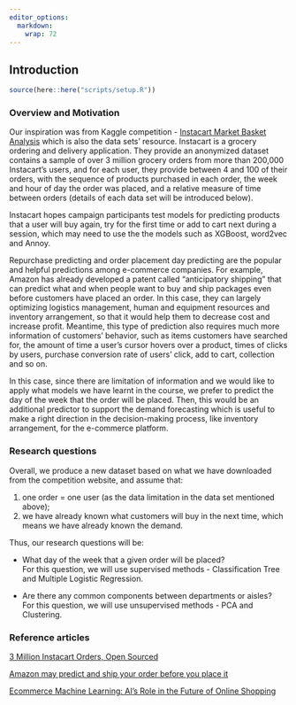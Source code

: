 ```yaml
---
editor_options: 
  markdown: 
    wrap: 72
---
```


## **Introduction**

```r
source(here::here("scripts/setup.R"))
```

### **Overview and Motivation**

Our inspiration was from Kaggle competition - [Instacart Market Basket
Analysis](https://www.kaggle.com/competitions/instacart-market-basket-analysis/overview)
which is also the data sets' resource. Instacart is a grocery ordering
and delivery application. They provide an anonymized dataset contains a
sample of over 3 million grocery orders from more than 200,000
Instacart's users, and for each user, they provide between 4 and 100 of
their orders, with the sequence of products purchased in each order, the
week and hour of day the order was placed, and a relative measure of
time between orders (details of each data set will be introduced below).

Instacart hopes campaign participants test models for predicting
products that a user will buy again, try for the first time or add to
cart next during a session, which may need to use the the models such as
XGBoost, word2vec and Annoy.

Repurchase predicting and order placement day predicting are the popular
and helpful predictions among e-commerce companies. For example, Amazon
has already developed a patent called "anticipatory shipping" that can
predict what and when people want to buy and ship packages even before
customers have placed an order. In this case, they can largely
optimizing logistics management, human and equipment resources and
inventory arrangement, so that it would help them to decrease cost and
increase profit. Meantime, this type of prediction also requires much
more information of customers' behavior, such as items customers have
searched for, the amount of time a user's cursor hovers over a product,
times of clicks by users, purchase conversion rate of users' click, add
to cart, collection and so on.

In this case, since there are limitation of information and we would
like to apply what models we have learnt in the course, we prefer to
predict the day of the week that the order will be placed. Then, this
would be an additional predictor to support the demand forecasting which
is useful to make a right direction in the decision-making process, like
inventory arrangement, for the e-commerce platform.

### **Research questions**

Overall, we produce a new dataset based on what we have downloaded from
the competition website, and assume that:

1.  one order = one user (as the data limitation in the data set
    mentioned above);\
2.  we have already known what customers will buy in the next time,
    which means we have already known the demand.

Thus, our research questions will be:

-   What day of the week that a given order will be placed?\
    For this question, we will use supervised methods - Classification
    Tree and Multiple Logistic Regression.

-   Are there any common components between departments or aisles?\
    For this question, we will use unsupervised methods - PCA and
    Clustering.

### **Reference articles**

[3 Million Instacart Orders, Open
Sourced](https://tech.instacart.com/3-million-instacart-orders-open-sourced-d40d29ead6f2)

[Amazon may predict and ship your order before you place
it](https://economictimes.indiatimes.com/tech/internet/amazon-may-predict-and-ship-your-order-before-you-place-it/articleshow/29445699.cms)

[Ecommerce Machine Learning: AI's Role in the Future of Online
Shopping](https://www.bigcommerce.com/blog/ecommerce-machine-learning/#machine-learning-has-developed-over-the-years)
